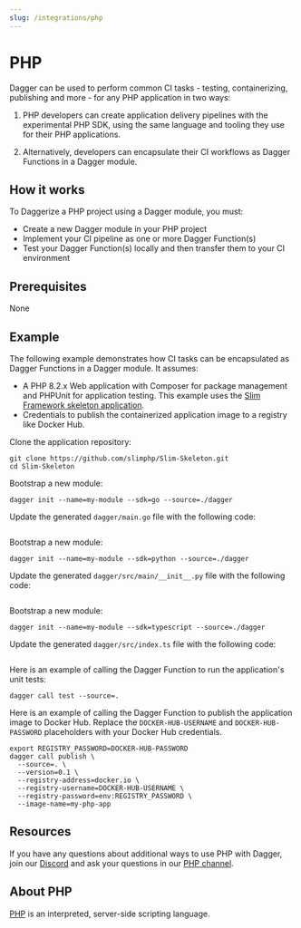 ```yaml
---
slug: /integrations/php
---
```



# PHP

Dagger can be used to perform common CI tasks - testing, containerizing, publishing and more - for any PHP application in two ways:

1. PHP developers can create application delivery pipelines with the experimental PHP SDK, using the same language and tooling they use for their PHP applications.

1. Alternatively, developers can encapsulate their CI workflows as Dagger Functions in a Dagger module.

## How it works

To Daggerize a PHP project using a Dagger module, you must:

- Create a new Dagger module in your PHP project
- Implement your CI pipeline as one or more Dagger Function(s)
- Test your Dagger Function(s) locally and then transfer them to your CI environment

## Prerequisites

None

## Example

The following example demonstrates how CI tasks can be encapsulated as Dagger Functions in a Dagger module. It assumes:

- A PHP 8.2.x Web application with Composer for package management and PHPUnit for application testing. This example uses the [Slim Framework skeleton application](https://github.com/slimphp/Slim-Skeleton.git).
- Credentials to publish the containerized application image to a registry like Docker Hub.

Clone the application repository:

```shell
git clone https://github.com/slimphp/Slim-Skeleton.git
cd Slim-Skeleton
```

<Tabs groupId="language">
<TabItem value="Go">

Bootstrap a new module:

```shell
dagger init --name=my-module --sdk=go --source=./dagger
```

Update the generated `dagger/main.go` file with the following code:

```go file=./snippets/php/go/main.go
```

</TabItem>
<TabItem value="Python">

Bootstrap a new module:

```shell
dagger init --name=my-module --sdk=python --source=./dagger
```

Update the generated `dagger/src/main/__init__.py` file with the following code:

```python file=./snippets/php/python/main.py
```

</TabItem>
<TabItem value="TypeScript">

Bootstrap a new module:

```shell
dagger init --name=my-module --sdk=typescript --source=./dagger
```

Update the generated `dagger/src/index.ts` file with the following code:

```typescript file=./snippets/php/typescript/index.ts
```

</TabItem>
</Tabs>

Here is an example of calling the Dagger Function to run the application's unit tests:

```shell
dagger call test --source=.
```

Here is an example of calling the Dagger Function to publish the application image to Docker Hub. Replace the `DOCKER-HUB-USERNAME` and `DOCKER-HUB-PASSWORD` placeholders with your Docker Hub credentials.

```shell
export REGISTRY_PASSWORD=DOCKER-HUB-PASSWORD
dagger call publish \
  --source=. \
  --version=0.1 \
  --registry-address=docker.io \
  --registry-username=DOCKER-HUB-USERNAME \
  --registry-password=env:REGISTRY_PASSWORD \
  --image-name=my-php-app
```

## Resources

If you have any questions about additional ways to use PHP with Dagger, join our [Discord](https://discord.gg/dagger-io) and ask your questions in our [PHP channel](https://discord.com/channels/707636530424053791/1162025276872609832).

## About PHP

[PHP](https://www.php.net) is an interpreted, server-side scripting language.
